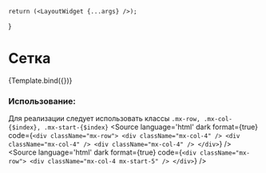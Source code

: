 
<Meta title="Layout/Grid" component={LayoutWidget} />

    return (<LayoutWidget {...args} />);
}

# Сетка

<Canvas isColumn={true}>
    <Story name="Base" args={{colClassName: "mx-col-1", startClassName: "mx-start-1"}}>
        {Template.bind({})}
    </Story>
</Canvas>

### Использование:

Для реализации следует использовать классы `.mx-row, .mx-col-{$index}, .mx-start-{$index}`
<Source
    language='html'
    dark
    format={true}
    code={`
         <div className="mx-row">
            <div className="mx-col-4" />
            <div className="mx-col-4" />
            <div className="mx-col-4" />
        </div>
  `}
/>
<Source
    language='html'
    dark
    format={true}
    code={`
        <div className="mx-row">
            <div className="mx-col-4 mx-start-5" />
        </div>
  `}
/>
